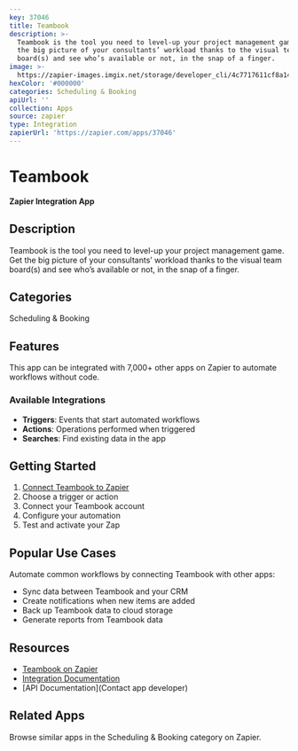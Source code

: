 ```yaml
---
key: 37046
title: Teambook
description: >-
  Teambook is the tool you need to level-up your project management game. Get
  the big picture of your consultants’ workload thanks to the visual team
  board(s) and see who’s available or not, in the snap of a finger.
image: >-
  https://zapier-images.imgix.net/storage/developer_cli/4c7717611cf8a1410e0f355574f42646.png?auto=format%2Ccompress&ixlib=python-3.0.0&q=50
hexColor: '#000000'
categories: Scheduling & Booking
apiUrl: ''
collection: Apps
source: zapier
type: Integration
zapierUrl: 'https://zapier.com/apps/37046'
---
```

# Teambook

**Zapier Integration App**

## Description

Teambook is the tool you need to level-up your project management game. Get the big picture of your consultants’ workload thanks to the visual team board(s) and see who’s available or not, in the snap of a finger.

## Categories

Scheduling & Booking

## Features

This app can be integrated with 7,000+ other apps on Zapier to automate workflows without code.

### Available Integrations

- **Triggers**: Events that start automated workflows
- **Actions**: Operations performed when triggered
- **Searches**: Find existing data in the app

## Getting Started

1. [Connect Teambook to Zapier](https://zapier.com/apps/37046)
2. Choose a trigger or action
3. Connect your Teambook account
4. Configure your automation
5. Test and activate your Zap

## Popular Use Cases

Automate common workflows by connecting Teambook with other apps:

- Sync data between Teambook and your CRM
- Create notifications when new items are added
- Back up Teambook data to cloud storage
- Generate reports from Teambook data

## Resources

- [Teambook on Zapier](https://zapier.com/apps/37046)
- [Integration Documentation](https://zapier.com/apps/37046/integrations)
- [API Documentation](Contact app developer)

## Related Apps

Browse similar apps in the Scheduling & Booking category on Zapier.
